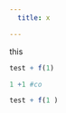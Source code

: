 ```yaml
---
  title: x

---
```

  this

```r
test + f(1)
```


```r
1 +1 #co
```

```r
test + f(1 )
```
